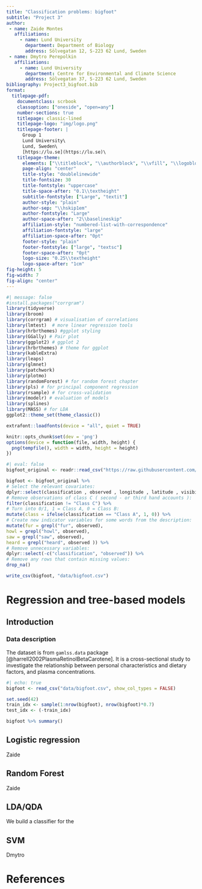 ```yaml
---
title: "Classification problems: bigfoot"
subtitle: "Project 3"
author: 
 - name: Zaide Montes
   affiliations:
     - name: Lund University
       department: Department of Biology
       address: Sölvegatan 12, S-223 62 Lund, Sweden
 - name: Dmytro Perepolkin
   affiliations:
     - name: Lund University
       department: Centre for Environmental and Climate Science
       address: Sölvegatan 37, S-223 62 Lund, Sweden
bibliography: Project3_bigfoot.bib
format: 
  titlepage-pdf:
    documentclass: scrbook
    classoption: ["oneside", "open=any"]
    number-sections: true
    titlepage: classic-lined 
    titlepage-logo: "img/logo.png"
    titlepage-footer: |
      Group 1
      Lund University\
      Lund, Sweden\
      [https://lu.se](https://lu.se)\
    titlepage-theme:
      elements: ["\\titleblock", "\\authorblock", "\\vfill", "\\logoblock", "\\footerblock"]
      page-align: "center"
      title-style: "doublelinewide"
      title-fontsize: 30
      title-fontstyle: "uppercase"
      title-space-after: "0.1\\textheight"
      subtitle-fontstyle: ["Large", "textit"]
      author-style: "plain"
      author-sep: "\\hskip1em"
      author-fontstyle: "Large"
      author-space-after: "2\\baselineskip"
      affiliation-style: "numbered-list-with-correspondence"
      affiliation-fontstyle: "large"
      affiliation-space-after: "0pt"
      footer-style: "plain"
      footer-fontstyle: ["large", "textsc"]
      footer-space-after: "0pt"
      logo-size: "0.25\\textheight"
      logo-space-after: "1cm"
fig-height: 5
fig-width: 7
fig-align: "center"
---
```


```r
#| message: false
#install.packages("corrgram")
library(tidyverse)
library(broom)
library(corrgram) # visualisation of correlations
library(lmtest)  # more linear regression tools
library(hrbrthemes) #ggplot styling
library(GGally) # Pair plot
library(ggplot2) # ggplot 2
library(hrbrthemes) # theme for ggplot
library(kableExtra)
library(leaps)
library(glmnet)
library(patchwork)
library(plotmo)
library(randomForest) # for random forest chapter
library(pls) # for principal component regression
library(rsample) # for cross-validation
library(modelr) # evaluation of models
library(splines)
library(MASS) # for LDA
ggplot2::theme_set(theme_classic())

extrafont::loadfonts(device = "all", quiet = TRUE)

knitr::opts_chunk$set(dev = 'png')
options(device = function(file, width, height) {
  png(tempfile(), width = width, height = height)
})
```

```r
#| eval: false
bigfoot_original <- readr::read_csv("https://raw.githubusercontent.com/rfordatascience/tidytuesday/master/data/2022/2022-09-13/bigfoot.csv", show_col_types = FALSE)

bigfoot <- bigfoot_original %>%
# Select the relevant covariates:
dplyr::select(classification , observed , longitude , latitude , visibility) %>%
# Remove observations of class C ( second - or third hand accounts ):
filter(classification != "Class C") %>%
# Turn into 0/1, 1 = Class A, 0 = Class B:
mutate(class = ifelse(classification == "Class A", 1, 0)) %>%
# Create new indicator variables for some words from the description:
mutate(fur = grepl("fur", observed),
howl = grepl("howl", observed),
saw = grepl("saw", observed),
heard = grepl("heard", observed )) %>%
# Remove unnecessary variables:
dplyr::select(-c("classification", "observed")) %>%
# Remove any rows that contain missing values:
drop_na()

write_csv(bigfoot, "data/bigfoot.csv")

```


# Regression and tree-based models

## Introduction

### Data description

The dataset is from `gamlss.data` package [@harrell2002PlasmaRetinolBetaCarotene]. It is a cross-sectional study to investigate the relationship between personal characteristics and dietary factors, and plasma concentrations.


```r
#| echo: true
bigfoot <- read_csv("data/bigfoot.csv", show_col_types = FALSE)
```

```r

set.seed(42)
train_idx <- sample(1:nrow(bigfoot), nrow(bigfoot)*0.7)
test_idx <- (-train_idx)

bigfoot %>% summary()

```


## Logistic regression
Zaide 

## Random Forest
Zaide

## LDA/QDA
We build a classifier for the 

## SVM
Dmytro


# References
